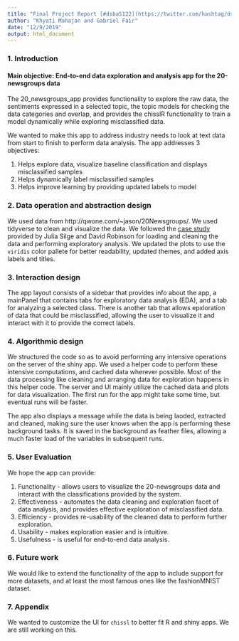 ```yaml
---
title: "Final Project Report [#dsba5122](https://twitter.com/hashtag/dsba5122)"
author: "Khyati Mahajan and Gabriel Fair"
date: "12/9/2019"
output: html_document
---
```


### 1. Introduction
#### Main objective: End-to-end data exploration and analysis app for the 20-newsgroups data

The 20_newsgroups_app provides functionality to explore the raw data, the sentiments expressed in a selected topic, the topic models for checking the data categories and overlap, and provides the chisslR functionality to train a model dynamically while exploring misclassified data.

We wanted to make this app to address industry needs to look at text data from start to finish to perform data analysis. The app addresses 3 objectives:

1. Helps explore data, visualize baseline classification and displays misclassified samples
2. Helps dynamically label misclassified samples
3. Helps improve learning by providing updated labels to model

### 2. Data operation and abstraction design
We used data from http://qwone.com/~jason/20Newsgroups/. We used tidyverse to clean and visualize the data. We followed the [case study](https://www.tidytextmining.com/usenet.html) provided by Julia Silge and David Robinson for loading and cleaning the data and performing exploratory analysis. We updated the plots to use the `viridis` color pallete for better readability, updated themes, and added axis labels and titles.

### 3. Interaction design
The app layout consists of a sidebar that provides info about the app, a mainPanel that contains tabs for exploratory data analysis (EDA), and a tab for analyzing a selected class. There is another tab that allows epxloration of data that could be misclassified, allowing the user to visualize it and interact with it to provide the correct labels.

### 4. Algorithmic design
We structured the code so as to avoid performing any intensive operations on the server of the shiny app. We used a helper code to perform these intensive computations, and cached data wherever possible. Most of the data processing like cleaning and arranging data for exploration happens in this helper code. The server and UI mainly utilize the cached data and plots for data visualization. The first run for the app might take some time, but eventual runs will be faster.

The app also displays a message while the data is being laoded, extracted and cleaned, making sure the user knows when the app is performing these background tasks. It is saved in the background as feather files, allowing a much faster load of the variables in subsequent runs.

### 5. User Evaluation
We hope the app can provide:

1. Functionality - allows users to visualize the 20-newsgroups data and interact with the classifications provided by the system.
2. Effectiveness - automates the data cleaning and exploration facet of data analysis, and provides effective exploration of misclassified data.
3. Efficiency - provides re-usability of the cleaned data to perform further exploration.
4. Usability - makes exploration easier and is intuitive.
5. Usefulness - is useful for end-to-end data analysis.


### 6. Future work
We would like to extend the functionality of the app to include support for more datasets, and at least the most famous ones like the fashionMNIST dataset.

### 7. Appendix

We wanted to customize the UI for `chissl` to better fit R and shiny apps. We are still working on this.
